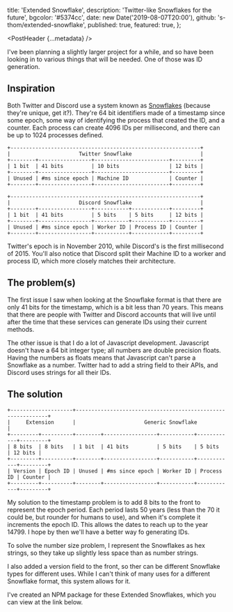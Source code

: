 
  title: 'Extended Snowflake',
  description: 'Twitter-like Snowflakes for the future',
  bgcolor: '#5374cc',
  date: new Date('2019-08-07T20:00'),
  github: 's-thom/extended-snowflake',
  published: true,
  featured: true,
};

<PostHeader {...metadata} />

I've been planning a slightly larger project for a while, and so have been looking in to various things that will be needed. One of those was ID generation.

## Inspiration

Both Twitter and Discord use a system known as [Snowflakes](https://blog.twitter.com/engineering/en_us/a/2010/announcing-snowflake.html) (because they're unique, get it?). They're 64 bit identifiers made of a timestamp since some epoch, some way of identifying the process that created the ID, and a counter. Each process can create 4096 IDs per millisecond, and there can be up to 1024 processes defined.

```
+-------------------------------------------------------------+
|                      Twitter Snowflake                      |
+--------+-----------------+------------------------+---------+
| 1 bit  | 41 bits         | 10 bits                | 12 bits |
+--------+-----------------+------------------------+---------+
| Unused | #ms since epoch | Machine ID             | Counter |
+--------+-----------------+------------------------+---------+

+-------------------------------------------------------------+
|                      Discord Snowflake                      |
+--------+-----------------+-----------+------------+---------+
| 1 bit  | 41 bits         | 5 bits    | 5 bits     | 12 bits |
+--------+-----------------+-----------+------------+---------+
| Unused | #ms since epoch | Worker ID | Process ID | Counter |
+--------+-----------------+-----------+------------+---------+
```

Twitter's epoch is in November 2010, while Discord's is the first millisecond of 2015. You'll also notice that Discord split their Machine ID to a worker and process ID, which more closely matches their architecture.

## The problem(s)

The first issue I saw when looking at the Snowflake format is that there are only 41 bits for the timestamp, which is a bit less than 70 years. This means that there are people with Twitter and Discord accounts that will live until after the time that these services can generate IDs using their current methods.

The other issue is that I do a lot of Javascript development. Javascript doesn't have a 64 bit integer type; all numbers are double precision floats. Having the numbers as floats means that Javascript can't parse a Snowflake as a number. Twitter had to add a string field to their APIs, and Discord uses strings for all their IDs.

## The solution

```
+--------------------+-------------------------------------------------------------+
|     Extension      |                      Generic Snowflake                      |
+---------+----------+--------+-----------------+-----------+------------+---------+
| 8 bits  | 8 bits   | 1 bit  | 41 bits         | 5 bits    | 5 bits     | 12 bits |
+---------+----------+--------+-----------------+-----------+------------+---------+
| Version | Epoch ID | Unused | #ms since epoch | Worker ID | Process ID | Counter |
+---------+----------+--------+-----------------+-----------+------------+---------+
```

My solution to the timestamp problem is to add 8 bits to the front to represent the epoch period. Each period lasts 50 years (less than the 70 it could be, but rounder for humans to use), and when it's complete it increments the epoch ID. This allows the dates to reach up to the year 14799. I hope by then we'll have a better way fo generating IDs.

To solve the number size problem, I represent the Snowflakes as hex strings, so they take up slightly less space than as number strings.

I also added a version field to the front, so ther can be different Snowflake types for different uses. While I can't think of many uses for a different Snowflake format, this system allows for it.

I've created an NPM package for these Extended Snowflakes, which you can view at the link below.

<LargeLink href="https://www.npmjs.com/package/extended-snowflake" title="NPM Package" />
